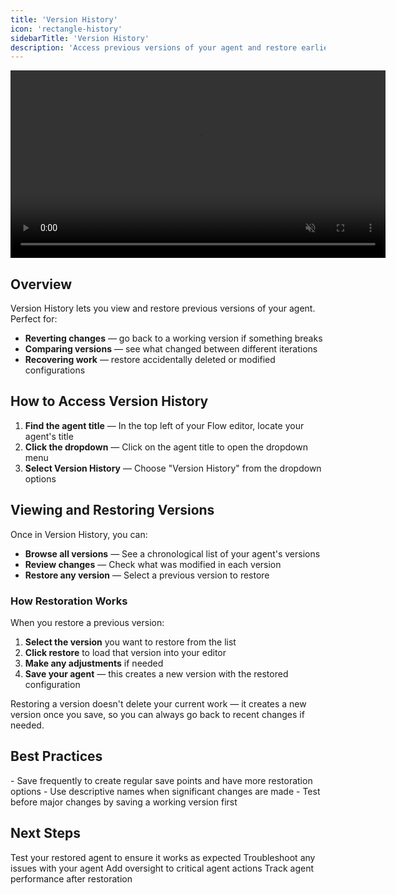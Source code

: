```yaml
---
title: 'Version History'
icon: 'rectangle-history'
sidebarTitle: 'Version History'
description: 'Access previous versions of your agent and restore earlier configurations when needed'
---
```


<div style={{ display: 'flex', justifyContent: 'center', margin: '2rem 0' }}>
  <div className="video-card">
    <video
      src="https://lindy-docs-content.nyc3.digitaloceanspaces.com/Version%20History.mp4"
      width="600"
      autoPlay
      muted
      loop
      playsInline
      style={{ display: 'block', width: '100%', borderRadius: '16px' }}
    />
  </div>
</div>

## Overview

Version History lets you view and restore previous versions of your agent. Perfect for:

- **Reverting changes** — go back to a working version if something breaks
- **Comparing versions** — see what changed between different iterations
- **Recovering work** — restore accidentally deleted or modified configurations

## How to Access Version History

1. **Find the agent title** — In the top left of your Flow editor, locate your agent's title
2. **Click the dropdown** — Click on the agent title to open the dropdown menu  
3. **Select Version History** — Choose "Version History" from the dropdown options

## Viewing and Restoring Versions

Once in Version History, you can:

- **Browse all versions** — See a chronological list of your agent's versions
- **Review changes** — Check what was modified in each version
- **Restore any version** — Select a previous version to restore

### How Restoration Works

When you restore a previous version:
1. **Select the version** you want to restore from the list
2. **Click restore** to load that version into your editor
3. **Make any adjustments** if needed
4. **Save your agent** — this creates a new version with the restored configuration

<Tip>
Restoring a version doesn't delete your current work — it creates a new version once you save, so you can always go back to recent changes if needed.
</Tip>

## Best Practices

<AccordionGroup>
  <Accordion title="Version Management">
    - Save frequently to create regular save points and have more restoration options
    - Use descriptive names when significant changes are made
    - Test before major changes by saving a working version first
  </Accordion>
</AccordionGroup>

## Next Steps

<CardGroup cols={2}>
  <Card title="Test Panel" icon="play" href="/testing/test-panel">
    Test your restored agent to ensure it works as expected
  </Card>
  
  <Card title="Debugging" icon="bug" href="/testing/debugging">
    Troubleshoot any issues with your agent
  </Card>
  
  <Card title="Human in the Loop" icon="square-user" href="/testing/human-in-the-loop">
    Add oversight to critical agent actions
  </Card>
  
  <Card title="Monitoring Your Agents" icon="magnifying-glass" href="/testing/monitoring-your-agents">
    Track agent performance after restoration
  </Card>
</CardGroup>